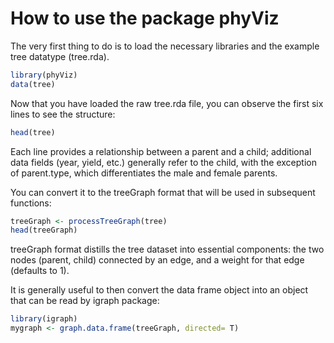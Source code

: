 <!--
%\VignetteEngine{knitr::knitr}
%\VignetteDepends{knitr}
%\VignetteIndexEntry{phyViz: Phylogenetic Visualization}

-->

How to use the package phyViz
========================================================

The very first thing to do is to load the necessary libraries and the example tree datatype (tree.rda). 

```r
library(phyViz)
data(tree)
```

Now that you have loaded the raw tree.rda file, you can observe the first six lines to see the structure:

```r
head(tree)
```

Each line provides a relationship between a parent and a child; additional data fields (year, yield, etc.) generally refer to the child, with the exception of parent.type, which differentiates the male and female parents. 

You can convert it to the treeGraph format that will be used in subsequent functions:

```r
treeGraph <- processTreeGraph(tree)
head(treeGraph)
```

treeGraph format distills the tree dataset into essential components: the two nodes (parent, child) connected by an edge, and a weight for that edge (defaults to 1). 

It is generally useful to then convert the data frame object into an object that can be read by igraph package: 

```r
library(igraph)
mygraph <- graph.data.frame(treeGraph, directed= T)
```
